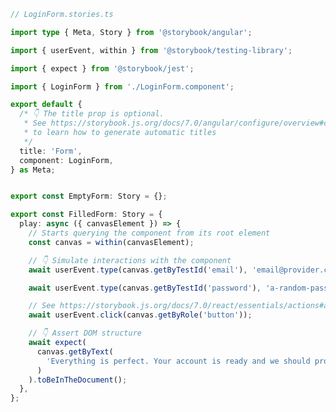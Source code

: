 ```ts
// LoginForm.stories.ts

import type { Meta, Story } from '@storybook/angular';

import { userEvent, within } from '@storybook/testing-library';

import { expect } from '@storybook/jest';

import { LoginForm } from './LoginForm.component';

export default {
  /* 👇 The title prop is optional.
   * See https://storybook.js.org/docs/7.0/angular/configure/overview#configure-story-loading
   * to learn how to generate automatic titles
   */
  title: 'Form',
  component: LoginForm,
} as Meta;


export const EmptyForm: Story = {};

export const FilledForm: Story = {
  play: async ({ canvasElement }) => {
    // Starts querying the component from its root element
    const canvas = within(canvasElement);

    // 👇 Simulate interactions with the component
    await userEvent.type(canvas.getByTestId('email'), 'email@provider.com');

    await userEvent.type(canvas.getByTestId('password'), 'a-random-password');

    // See https://storybook.js.org/docs/7.0/react/essentials/actions#automatically-matching-args to learn how to setup logging in the Actions panel
    await userEvent.click(canvas.getByRole('button'));

    // 👇 Assert DOM structure
    await expect(
      canvas.getByText(
        'Everything is perfect. Your account is ready and we should probably get you started!'
      )
    ).toBeInTheDocument();
  },
};
```
